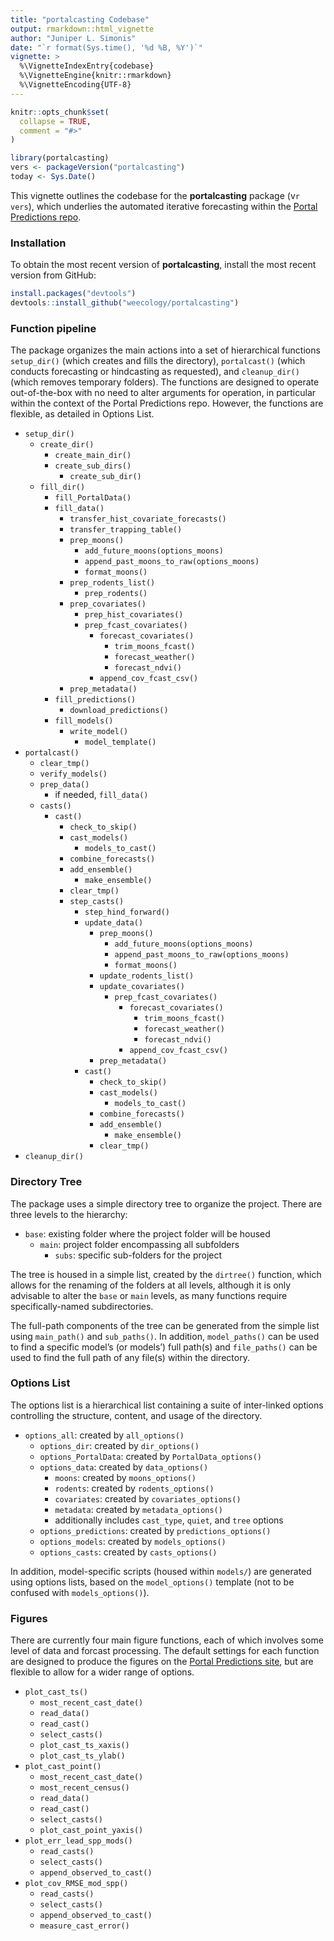 ```yaml
---
title: "portalcasting Codebase"
output: rmarkdown::html_vignette
author: "Juniper L. Simonis"
date: "`r format(Sys.time(), '%d %B, %Y')`"
vignette: >
  %\VignetteIndexEntry{codebase}
  %\VignetteEngine{knitr::rmarkdown}
  %\VignetteEncoding{UTF-8}
---
```


```r
knitr::opts_chunk$set(
  collapse = TRUE,
  comment = "#>"
)
```

```r
library(portalcasting)
vers <- packageVersion("portalcasting")
today <- Sys.Date()
```

This vignette outlines the codebase for the **portalcasting** package
(v`r vers`), which underlies the automated iterative forecasting within the
[Portal Predictions repo](https://github.com/weecology/portalPredictions).

### Installation

To obtain the most recent version of **portalcasting**, install the most recent 
version from GitHub:

```r
install.packages("devtools")
devtools::install_github("weecology/portalcasting")
```


### Function pipeline

The package organizes the main actions into a set of hierarchical functions 
`setup_dir()` (which creates and fills the directory), `portalcast()` (which
conducts forecasting or hindcasting as requested), and `cleanup_dir()`
(which removes temporary folders). The functions are designed to operate 
out-of-the-box with no need to alter arguments for operation, in particular 
within the context of the Portal Predictions repo. However, the functions
are flexible, as detailed in Options List.

* `setup_dir()`
  * `create_dir()`
    * `create_main_dir()`
    * `create_sub_dirs()`
      * `create_sub_dir()`
  * `fill_dir()`
    * `fill_PortalData()`
    * `fill_data()`
      * `transfer_hist_covariate_forecasts()`
      * `transfer_trapping_table()`
      * `prep_moons()`
        * `add_future_moons(options_moons)`
        * `append_past_moons_to_raw(options_moons)`
        * `format_moons()`
      * `prep_rodents_list()`
        * `prep_rodents()`
      * `prep_covariates()`
        * `prep_hist_covariates()`
        * `prep_fcast_covariates()`
          * `forecast_covariates()`
            * `trim_moons_fcast()`
            * `forecast_weather()`
            * `forecast_ndvi()`
          * `append_cov_fcast_csv()`
      * `prep_metadata()`
    * `fill_predictions()`
      * `download_predictions()`
    * `fill_models()`
      * `write_model()`
        * `model_template()`

* `portalcast()`
  * `clear_tmp()`
  * `verify_models()`
  * `prep_data()`
    * if needed, `fill_data()`
  * `casts()`
    * `cast()`
      * `check_to_skip()`
      * `cast_models()`
        * `models_to_cast()`
      * `combine_forecasts()`	  
      * `add_ensemble()`
        * `make_ensemble()`
      * `clear_tmp()`
	  * `step_casts()`
        * `step_hind_forward()`
        * `update_data()`
          * `prep_moons()`
	        * `add_future_moons(options_moons)`
            * `append_past_moons_to_raw(options_moons)`
	        * `format_moons()`
          * `update_rodents_list()`
          * `update_covariates()`
            * `prep_fcast_covariates()`
              * `forecast_covariates()`
                * `trim_moons_fcast()`
                * `forecast_weather()`
                * `forecast_ndvi()`
              * `append_cov_fcast_csv()`
          * `prep_metadata()`
        * `cast()`	
          * `check_to_skip()`
          * `cast_models()`
            * `models_to_cast()`
          * `combine_forecasts()`	  
          * `add_ensemble()`
            * `make_ensemble()`
          * `clear_tmp()`

* `cleanup_dir()`

### Directory Tree

The package uses a simple directory tree to organize the project. There are 
three levels to the hierarchy:

* `base`: existing folder where the project folder will be housed
  * `main`: project folder encompassing all subfolders
    * `subs`: specific sub-folders for the project
 
The tree is housed in a simple list, created by the `dirtree()` function, which 
allows for the renaming of the folders at all levels, although it is only 
advisable to alter the `base` or `main` levels, as many functions require 
specifically-named subdirectories. 

The full-path components of the tree can be generated from the simple 
list using `main_path()` and `sub_paths()`. In addition, `model_paths()` 
can be used to find a specific model's (or models') full path(s)
and `file_paths()` can be used to find the full path of any file(s) within
the directory.

### Options List

The options list is a hierarchical list containing a suite of inter-linked
options controlling the structure, content, and usage of the directory.

* `options_all`: created by `all_options()` 
  * `options_dir`: created by `dir_options()`
  * `options_PortalData`: created by `PortalData_options()`
  * `options_data`: created by `data_options()`
    * `moons`: created by `moons_options()`
    * `rodents`: created by `rodents_options()`
    * `covariates`: created by `covariates_options()`
    * `metadata`: created by `metadata_options()`
    * additionally includes `cast_type`, `quiet`, and `tree` options
  * `options_predictions`: created by `predictions_options()`
  * `options_models`: created by `models_options()`
  * `options_casts`: created by `casts_options()` 

In addition, model-specific scripts (housed within `models/`) are generated 
using options lists, based on the `model_options()` template (not to be 
confused with `models_options()`). 

### Figures

There are currently four main figure functions, each of which involves
some level of data and forcast processing. The default settings for each
function are designed to produce the figures on the [Portal Predictions
site](http://portal.naturecast.org/), but are flexible to allow for a
wider range of options. 

* `plot_cast_ts()`
  * `most_recent_cast_date()`
  * `read_data()`
  * `read_cast()`
  * `select_casts()`
  * `plot_cast_ts_xaxis()`
  * `plot_cast_ts_ylab()`
* `plot_cast_point()`
  * `most_recent_cast_date()`
  * `most_recent_census()`
  * `read_data()`
  * `read_cast()`
  * `select_casts()`
  * `plot_cast_point_yaxis()`
* `plot_err_lead_spp_mods()`
  * `read_casts()`
  * `select_casts()`
  * `append_observed_to_cast()`
* `plot_cov_RMSE_mod_spp()`
  * `read_casts()`
  * `select_casts()`
  * `append_observed_to_cast()`
  * `measure_cast_error()`
